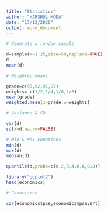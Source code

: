 ---
title: "Statistics"
author: "HARSHUL MODA"
date: "17/12/2020"
output: word_document
---

```{r}
# Generate a random sample

d=sample(x=1:25,size=50,replace=TRUE)
d
mean(d)

# Weighted means

grade=c(95,92,91,87)
weights= c(1/2,1/4,1/8,1/8)
mean(grade)
weighted.mean(x=grade,w=weights)

# Variance & SD

var(d)
sd(x=d,na.rm=FALSE)

# Min & Max Functions
min(d)
max(d)
median(d)

quantile(d,probs=c(0.2,0.4,0.6,0.8))
```
```{r}
library("ggplot2")
head(economics)

# Covariance

cor(economics$pce,economics$psavert)

```

